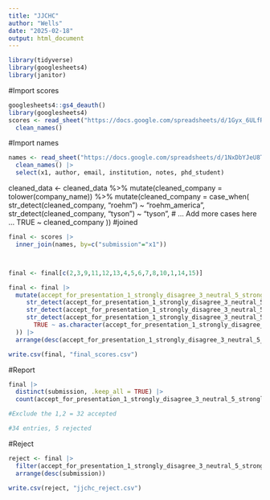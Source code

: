 ```yaml
---
title: "JJCHC"
author: "Wells"
date: "2025-02-18"
output: html_document
---
```

```r
library(tidyverse)
library(googlesheets4)
library(janitor)
```

#Import scores
```r
googlesheets4::gs4_deauth()
library(googlesheets4)
scores <- read_sheet("https://docs.google.com/spreadsheets/d/1Gyx_6ULfRUdYctw5v8aORTJTamNC6kqe0V6_rV9fMHM/edit?usp=sharing", skip=1) |> 
  clean_names()
```

#Import names
```r
names <- read_sheet("https://docs.google.com/spreadsheets/d/1NxDbYJeU8TPx2edUMKhCTrDUeEV3zAwOna5Slfhknks/edit?usp=sharing", skip=1) |> 
  clean_names() |> 
  select(x1, author, email, institution, notes, phd_student)

```
cleaned_data <- cleaned_data %>%
  mutate(cleaned_company = tolower(company_name)) %>%
  mutate(cleaned_company = case_when(
    str_detect(cleaned_company, "roehm") ~ "roehm_america",
    str_detect(cleaned_company, "tyson") ~ "tyson",
    # ... Add more cases here ...
    TRUE ~ cleaned_company
  ))
#joined
```r
final <- scores |> 
  inner_join(names, by=c("submission"="x1")) 



final <- final[c(2,3,9,11,12,13,4,5,6,7,8,10,1,14,15)]

final <- final |> 
  mutate(accept_for_presentation_1_strongly_disagree_3_neutral_5_strongly_agree = case_when(
     str_detect(accept_for_presentation_1_strongly_disagree_3_neutral_5_strongly_agree, "accept") ~ "5",
     str_detect(accept_for_presentation_1_strongly_disagree_3_neutral_5_strongly_agree, "reject") ~ "1",
     str_detect(accept_for_presentation_1_strongly_disagree_3_neutral_5_strongly_agree, "Unsure") ~ "2",
       TRUE ~ as.character(accept_for_presentation_1_strongly_disagree_3_neutral_5_strongly_agree)
  )) |> 
  arrange(desc(accept_for_presentation_1_strongly_disagree_3_neutral_5_strongly_agree))

write.csv(final, "final_scores.csv")

```

#Report

```r

final |> 
  distinct(submission, .keep_all = TRUE) |> 
  count(accept_for_presentation_1_strongly_disagree_3_neutral_5_strongly_agree)

#Exclude the 1,2 = 32 accepted

#34 entries, 5 rejected
```

#Reject
```r

reject <- final |> 
  filter(accept_for_presentation_1_strongly_disagree_3_neutral_5_strongly_agree < 3) |> 
  arrange(desc(submission))

write.csv(reject, "jjchc_reject.csv")

```


